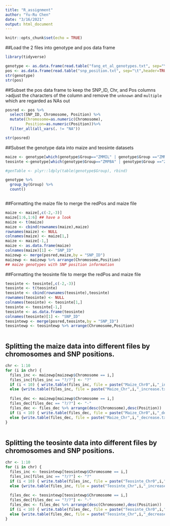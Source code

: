 ```yaml
---
title: "R_assignment"
author: "Yu-Ru Chen"
date: "3/16/2021"
output: html_document
---
```


```r
knitr::opts_chunk$set(echo = TRUE)
```


##Load the 2 files into genotype and pos data frame

```r
library(tidyverse)

genotype <- as.data.frame(read.table("fang_et_al_genotypes.txt", sep="\t",header=TRUE))
pos <- as.data.frame(read.table("snp_position.txt", sep="\t",header=TRUE))
str(genotype)
str(pos)

```


##Subset the pos data frame to keep the SNP_ID, Chr, and Pos columns
>adjust the characters of the column and remove the `unknown` and `multiple` which are regarded as NAs out

```r

posred <- pos %>% 
  select(SNP_ID, Chromosome, Position) %>% 
  mutate(Chromosome=as.numeric(Chromosome),
         Position=as.numeric(Position))%>%  
  filter_all(all_vars(. != "NA")) 

str(posred)

```


##Subset the genotype data into maize and teosinte datasets

```r

maize <- genotype[which(genotype$Group=="ZMMIL" | genotype$Group =="ZMMLR" | genotype$Group == "ZMMMR"),]
teosinte <-genotype[which(genotype$Group=="ZMPBA" | genotype$Group =="ZMPIL" | genotype$Group == "ZMPJA"),]

```



```r

#genTable <- plyr::ldply(table(genotype$Group), rbind)

genotype %>% 
  group_by(Group) %>% 
  count()



```


##Formatting the maize file to merge the redPos and maize file

```r

maize <- maize[,c(-2,-3)]
maize[1:6,1:6] ## have a look
maize <- t(maize)
maize <- cbind(rownames(maize),maize)
rownames(maize) <- NULL
colnames(maize) <- maize[1,]
maize <- maize[-1,]
maize <- as.data.frame(maize)
colnames(maize)[1] <- "SNP_ID" 
maizewp <- merge(posred,maize,by = "SNP_ID")
maizewp <- maizewp %>% arrange(Chromosome,Position) 
## maize genotypes with SNP position information

```


##Formatting the teosinte file to merge the redPos and maize file
```r

teosinte <- teosinte[,c(-2,-3)]
teosinte <- t(teosinte)
teosinte <- cbind(rownames(teosinte),teosinte)
rownames(teosinte) <- NULL
colnames(teosinte) <- teosinte[1,]
teosinte <- teosinte[-1,]
teosinte <- as.data.frame(teosinte)
colnames(teosinte)[1] <- "SNP_ID" 
teosintewp <- merge(posred,teosinte,by = "SNP_ID")
teosintewp <- teosintewp %>% arrange(Chromosome,Position)



```

## Splitting the maize data into different files by chromosomes and SNP positions. 




```r
chr <- 1:10
for (i in chr) {
  files_inc <- maizewp[maizewp$Chromosome == i,]
  files_inc[files_inc == "?/?"] <- "?"
  if (i < 10) { write.table(files_inc, file = paste("Maize_Chr0",i,"_increase.txt",sep=""),row.names = FALSE,sep = "\t",quote = FALSE) }
  else {write.table(files_inc, file = paste("Maize_Chr",i,"_increase.txt",sep=""),row.names = FALSE, sep = "\t",quote = FALSE)}
  
  files_dec <- maizewp[maizewp$Chromosome == i,]
  files_dec[files_dec == "?/?"] <- "-"
  files_dec <- files_dec %>% arrange(desc(Chromosome),desc(Position))
  if (i < 10) { write.table(files_dec, file = paste("Maize_Chr0",i,"_decrease.txt",sep=""),row.names = FALSE,sep = "\t",quote = FALSE) }
  else {write.table(files_dec, file = paste("Maize_Chr",i,"_decrease.txt",sep=""),row.names = FALSE, sep = "\t",quote = FALSE)}
}
  

```


## Splitting the teosinte data into different files by chromosomes and SNP positions.

```r

chr <- 1:10
for (i in chr) {
  files_inc <- teosintewp[teosintewp$Chromosome == i,]
  files_inc[files_inc == "?/?"] <- "?"
  if (i < 10) { write.table(files_inc, file = paste("Teosinte_Chr0",i,"_increase.txt",sep=""),row.names = FALSE,sep = "\t",quote = FALSE) }
  else {write.table(files_inc, file = paste("Teosinte_Chr",i,"_increase.txt",sep=""),row.names = FALSE, sep = "\t",quote = FALSE)}
  
  files_dec <- teosintewp[teosintewp$Chromosome == i,]
  files_dec[files_dec == "?/?"] <- "-"
  files_dec <- files_dec %>% arrange(desc(Chromosome),desc(Position))
  if (i < 10) { write.table(files_dec, file = paste("Teosinte_Chr0",i,"_decrease.txt",sep=""),row.names = FALSE,sep = "\t",quote = FALSE) }
  else {write.table(files_dec, file = paste("Teosinte_Chr",i,"_decrease.txt",sep=""),row.names = FALSE, sep = "\t",quote = FALSE)}
}

```




